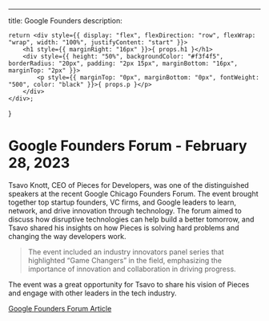 ---
title: Google Founders
description:

    return <div style={{ display: "flex", flexDirection: "row", flexWrap: "wrap", width: "100%", justifyContent: "start" }}>
        <h1 style={{ marginRight: "16px" }}>{ props.h1 }</h1>
        <div style={{ height: "50%", backgroundColor: "#f3f4f5", borderRadius: "20px", padding: "2px 15px", marginBottom: "16px", marginTop: "2px" }}>
            <p style={{ marginTop: "0px", marginBottom: "0px", fontWeight: "500", color: "black" }}>{ props.p }</p>
        </div>
    </div>;
}

# Google Founders Forum - February 28, 2023

Tsavo Knott, CEO of Pieces for Developers, was one of the distinguished speakers at the recent Google Chicago Founders Forum. The event brought together top startup founders, VC firms, and Google leaders to learn, network, and drive innovation through technology. The forum aimed to discuss how disruptive technologies can help build a better tomorrow, and Tsavo shared his insights on how Pieces is solving hard problems and changing the way developers work.
> The event included an industry innovators panel series that highlighted “Game Changers” in the field, emphasizing the importance of innovation and collaboration in driving progress.

The event was a great opportunity for Tsavo to share his vision of Pieces and engage with other leaders in the tech industry.

<a href="https://rsvp.withgoogle.com/events/google-founders-forum">Google Founders Forum Article</a>